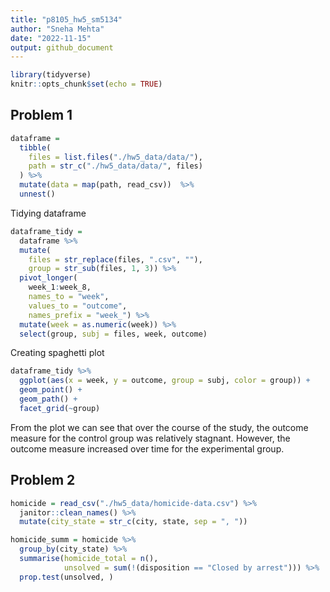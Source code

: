 ```yaml
---
title: "p8105_hw5_sm5134"
author: "Sneha Mehta"
date: "2022-11-15"
output: github_document
---
```


```r
library(tidyverse)
knitr::opts_chunk$set(echo = TRUE)
```

## Problem 1
```r
dataframe = 
  tibble(
    files = list.files("./hw5_data/data/"),
    path = str_c("./hw5_data/data/", files)
  ) %>% 
  mutate(data = map(path, read_csv))  %>% 
  unnest()
```

Tidying dataframe
```r
dataframe_tidy = 
  dataframe %>% 
  mutate(
    files = str_replace(files, ".csv", ""),
    group = str_sub(files, 1, 3)) %>% 
  pivot_longer(
    week_1:week_8,
    names_to = "week",
    values_to = "outcome",
    names_prefix = "week_") %>% 
  mutate(week = as.numeric(week)) %>% 
  select(group, subj = files, week, outcome)
```

Creating spaghetti plot
```r
dataframe_tidy %>% 
  ggplot(aes(x = week, y = outcome, group = subj, color = group)) + 
  geom_point() + 
  geom_path() + 
  facet_grid(~group)
```
From the plot we can see that over the course of the study, the outcome measure for the control group was relatively stagnant. However, the outcome measure increased over time for the experimental group.

## Problem 2
```r
homicide = read_csv("./hw5_data/homicide-data.csv") %>% 
  janitor::clean_names() %>% 
  mutate(city_state = str_c(city, state, sep = ", "))

homicide_summ = homicide %>% 
  group_by(city_state) %>% 
  summarise(homicide_total = n(), 
            unsolved = sum(!(disposition == "Closed by arrest"))) %>% 
  prop.test(unsolved, )
```

